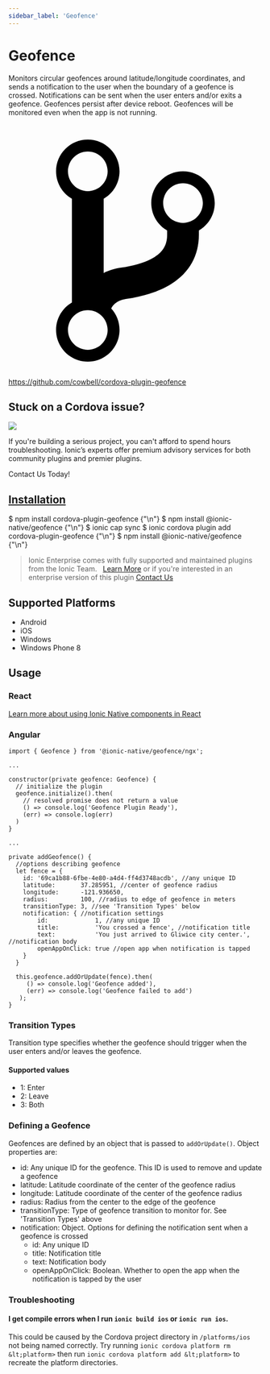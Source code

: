 ```yaml
---
sidebar_label: 'Geofence'
---
```



# Geofence

Monitors circular geofences around latitude/longitude coordinates, and sends a notification to the user when the boundary of a geofence is crossed. Notifications can be sent when the user enters and/or exits a geofence.
Geofences persist after device reboot. Geofences will be monitored even when the app is not running.

<p><a href="https://github.com/cowbell/cordova-plugin-geofence" target="_blank" rel="noopener" className="git-link">
  <svg viewBox="0 0 512 512"><path d="M416 160c0-35.3-28.7-64-64-64s-64 28.7-64 64c0 23.7 12.9 44.3 32 55.4v8.6c0 19.9-7.8 33.7-25.3 44.9-15.4 9.8-38.1 17.1-67.5 21.5-14 2.1-25.7 6-35.2 10.7V151.4c19.1-11.1 32-31.7 32-55.4 0-35.3-28.7-64-64-64S96 60.7 96 96c0 23.7 12.9 44.3 32 55.4v209.2c-19.1 11.1-32 31.7-32 55.4 0 35.3 28.7 64 64 64s64-28.7 64-64c0-16.6-6.3-31.7-16.7-43.1 1.9-4.9 9.7-16.3 29.4-19.3 38.8-5.8 68.9-15.9 92.3-30.8 36-22.8 55-57 55-98.8v-8.6c19.1-11.1 32-31.7 32-55.4zM160 56c22.1 0 40 17.9 40 40s-17.9 40-40 40-40-17.9-40-40 17.9-40 40-40zm0 400c-22.1 0-40-17.9-40-40s17.9-40 40-40 40 17.9 40 40-17.9 40-40 40zm192-256c-22.1 0-40-17.9-40-40s17.9-40 40-40 40 17.9 40 40-17.9 40-40 40z"></path></svg> https://github.com/cowbell/cordova-plugin-geofence
</a></p>

<h2>Stuck on a Cordova issue?</h2>
<DocsCard className="cordova-ee-card" header="Don't waste precious time on plugin issues." href="https://ionicframework.com/sales?product_of_interest=Ionic%20Native">
  <div>
    <img src={require('./_assets/img/native-cordova-bot.png').default} class="cordova-ee-img" />
    <p>If you're building a serious project, you can't afford to spend hours troubleshooting. Ionic’s experts offer premium advisory services for both community plugins and premier plugins.</p>
    <DocsButton className="native-ee-detail">Contact Us Today!</DocsButton>
  </div>
</DocsCard>

<h2 id="installation">
  <a href="#installation">Installation</a>
</h2>
<Tabs groupId="runtime" defaultValue="Capacitor" values={[
  {value: 'Capacitor', label: 'Capacitor'},
  {value: 'Cordova', label: 'Cordova'},
  {value: 'Enterprise', label: 'Enterprise'},
]}>
  <TabItem value="Capacitor">
    <CodeBlock className="language-shell">
      $ npm install cordova-plugin-geofence {"\n"}
      $ npm install @ionic-native/geofence {"\n"}
      $ ionic cap sync
    </CodeBlock>
  </TabItem>
  <TabItem value="Cordova">
    <CodeBlock className="language-shell">
      $ ionic cordova plugin add cordova-plugin-geofence {"\n"}
      $ npm install @ionic-native/geofence {"\n"}
    </CodeBlock>
  </TabItem>
  <TabItem value="Enterprise">
    <blockquote>Ionic Enterprise comes with fully supported and maintained plugins from the Ionic Team. &nbsp;
      <a class="btn" href="https://ionic.io/docs/premier-plugins">Learn More</a> or if you're interested in an enterprise version of this plugin <a class="btn" href="https://ionicframework.com/sales?product_of_interest=Ionic%20Enterprise%20Engine">Contact Us</a></blockquote>
  </TabItem>
</Tabs>

## Supported Platforms

- Android
- iOS
- Windows
- Windows Phone 8

## Usage

### React

[Learn more about using Ionic Native components in React](../native-community.md#react)

### Angular

```tsx
import { Geofence } from '@ionic-native/geofence/ngx';

...

constructor(private geofence: Geofence) {
  // initialize the plugin
  geofence.initialize().then(
    // resolved promise does not return a value
    () => console.log('Geofence Plugin Ready'),
    (err) => console.log(err)
  )
}

...

private addGeofence() {
  //options describing geofence
  let fence = {
    id: '69ca1b88-6fbe-4e80-a4d4-ff4d3748acdb', //any unique ID
    latitude:       37.285951, //center of geofence radius
    longitude:      -121.936650,
    radius:         100, //radius to edge of geofence in meters
    transitionType: 3, //see 'Transition Types' below
    notification: { //notification settings
        id:             1, //any unique ID
        title:          'You crossed a fence', //notification title
        text:           'You just arrived to Gliwice city center.', //notification body
        openAppOnClick: true //open app when notification is tapped
    }
  }

  this.geofence.addOrUpdate(fence).then(
     () => console.log('Geofence added'),
     (err) => console.log('Geofence failed to add')
   );
}

```

### Transition Types

Transition type specifies whether the geofence should trigger when the user enters and/or leaves the geofence.

#### Supported values

- 1: Enter
- 2: Leave
- 3: Both

### Defining a Geofence

Geofences are defined by an object that is passed to `addOrUpdate()`. Object properties are:

- id: Any unique ID for the geofence. This ID is used to remove and update a geofence
- latitude: Latitude coordinate of the center of the geofence radius
- longitude: Latitude coordinate of the center of the geofence radius
- radius: Radius from the center to the edge of the geofence
- transitionType: Type of geofence transition to monitor for. See 'Transition Types' above
- notification: Object. Options for defining the notification sent when a geofence is crossed
  - id: Any unique ID
  - title: Notification title
  - text: Notification body
  - openAppOnClick: Boolean. Whether to open the app when the notification is tapped by the user

### Troubleshooting

#### I get compile errors when I run `ionic build ios` or `ionic run ios`.

This could be caused by the Cordova project directory in `/platforms/ios` not being named correctly.
Try running `ionic cordova platform rm &lt;platform>` then run `ionic cordova platform add &lt;platform>` to recreate the
platform directories.
